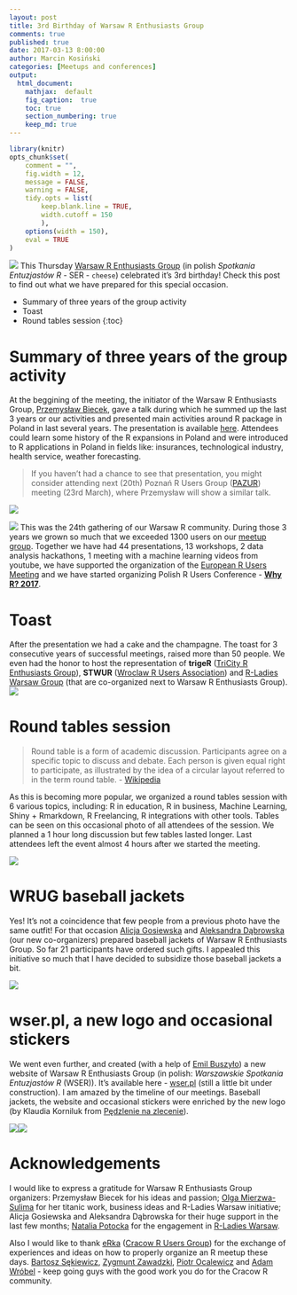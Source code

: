 ```yaml
---
layout: post
title: 3rd Birthday of Warsaw R Enthusiasts Group
comments: true
published: true
date: 2017-03-13 8:00:00
author: Marcin Kosiński
categories: [Meetups and conferences]
output:
  html_document:
    mathjax:  default
    fig_caption:  true
    toc: true
    section_numbering: true
    keep_md: true
---
```

```r
library(knitr)
opts_chunk$set(
	comment = "",
	fig.width = 12, 
	message = FALSE,
	warning = FALSE,
	tidy.opts = list(
		keep.blank.line = TRUE,
		width.cutoff = 150
		),
	options(width = 150),
	eval = TRUE
)
```
<img src="/images/fulls/ser3_1.jpeg" class="fit image"> This Thursday [Warsaw R Enthusiasts Group](https://www.meetup.com/Spotkania-Entuzjastow-R-Warsaw-R-Users-Group-Meetup/photos/27679495/?success=uploaded) (in polish *Spotkania Entuzjastów R* - SER - `cheese`) celebrated it's 3rd birthday! Check this post to find out what we have prepared for this special occasion.


* Summary of three years of the group activity
* Toast
* Round tables session
{:toc}

# Summary of three years of the group activity

At the beggining of the meeting, the initiator of the Warsaw R Enthusiasts Group, [Przemysław Biecek](http://biecek.pl/), gave a talk during which he summed up the last 3 years or our activities and presented main activities around R package in Poland in last several years. 
The presentation is available [here](https://github.com/mi2-warsaw/SER/blob/master/histoRia/SER_Trzecie_Urodziny.pdf). 
Attendees could learn some history of the R expansions in Poland and were introduced to R applications in Poland in fields like: insurances, technological industry, health service, weather forecasting.

> If you haven't had a chance to see that presentation, you might consider attending next (20th) Poznań R Users Group ([PAZUR](https://www.meetup.com/Poznan-R-User-Group-PAZUR/events/237450288/)) meeting (23rd March), where Przemysław will show a similar talk.

<img src="/images/fulls/ser3_2.jpeg" class="fit image"> 

<img src="/images/fulls/logo_whyR.jpg" class="right image">  This was the 24th gathering of our Warsaw R community. During those 3 years we grown so much that we exceeded 1300 users on our [meetup group](https://www.meetup.com/Spotkania-Entuzjastow-R-Warsaw-R-Users-Group-Meetup/). Together we have had 44 presentations, 13 workshops, 2 data analysis hackathons, 1 meeting with a machine learning videos from youtube, we have supported the organization of the [European R Users Meeting](http://erum.ue.poznan.pl/) and we have started organizing Polish R Users Conference -  [**Why R? 2017**](http://whyr.pl/). 


# Toast

After the presentation we had a cake and the champagne. The toast for 3 consecutive years of successful meetings, raised more than 50 people.
We even had the honor to host the representation of **trigeR** ([TriCity R Enthusiasts Group](https://www.meetup.com/Trojmiejska-Grupa-Entuzjastow-R/events/236257032/)), **STWUR** ([Wroclaw R Users Association](https://www.meetup.com/Wroclaw-R-Users-Group/)) and [R-Ladies Warsaw Group](https://www.meetup.com/Spotkania-Entuzjastow-R-Warsaw-R-Users-Group-Meetup/events/237953300/) (that are co-organized next to Warsaw R Enthusiasts Group).
<img src="/images/fulls/ser3_3.jpeg" class="fit image"> 

# Round tables session

> Round table is a form of academic discussion. Participants agree on a specific topic to discuss and debate. Each person is given equal right to participate, as illustrated by the idea of a circular layout referred to in the term round table. - [Wikipedia](https://en.wikipedia.org/wiki/Round_table_(discussion))

As this is becoming more popular, we organized a round tables session with 6 various topics, including: R in education, R in business, Machine Learning, Shiny + Rmarkdown, R Freelancing, R integrations with other tools. Tables can be seen on this occasional photo of all attendees of the session. We planned a 1 hour long discussion but few tables lasted longer. Last attendees left the event almost 4 hours after we started the meeting.

<img src="/images/fulls/ser3_4.jpg" class="fit image"> 

# WRUG baseball jackets

Yes! It's not a coincidence that few people from a previous photo have the same outfit! For that occasion [Alicja Gosiewska](https://github.com/agosiewska) and [Aleksandra Dąbrowska](https://github.com/AleksandraDabrowska) (our new co-organizers) prepared baseball jackets of Warsaw R Enthusiasts Group. So far 21 participants have ordered such gifts. I appealed this initiative so much that I have decided to subsidize those baseball jackets a bit.

<img src="/images/fulls/ser3_6.jpg" class="fit image"> 

# wser.pl, a new logo and occasional stickers

We went even further, and created (with a help of [Emil Buszyło](https://github.com/EmilBuszylo/)) a new website of Warsaw R Enthusiasts Group (in polish: *Warszawskie Spotkania Entuzjastów R* (WSER)). It's available here - [wser.pl](http://wser.pl/) (still a little bit under construction). I am amazed by the timeline of our meetings. Baseball jackets, the website and occasional stickers were enriched by the new logo (by Klaudia Korniluk from [Pędzlenie na zlecenie](https://www.facebook.com/pedzlenie/)).


<img src="/images/fulls/ser3_7.jpg" class="left image"><img src="/images/fulls/ser3_5.jpg" class="right image">  

# Acknowledgements

I would like to express a gratitude for Warsaw R Enthusiasts Group organizers: Przemysław Biecek for his ideas and passion; [Olga Mierzwa-Sulima](https://github.com/olgamie) for her titanic work, business ideas and R-Ladies Warsaw initiative; Alicja Gosiewska and Aleksandra Dąbrowska for their huge support in the last few months; [Natalia Potocka](https://github.com/potockan) for the engagement in [R-Ladies Warsaw](https://www.facebook.com/RLadiesWarsaw/).

Also I would like to thank [eRka](http://erkakrakow.pl/) ([Cracow R Users Group](https://www.meetup.com/Cracow-R-User-Group/)) for the exchange of experiences and ideas on how to properly organize an R meetup these days. [Bartosz Sękiewicz](https://github.com/bsekiewicz), [Zygmunt Zawadzki](https://github.com/zzawadz), [Piotr Ocalewicz](https://github.com/POcalewicz?tab=repositories) and [Adam Wróbel]() - keep going guys with the good work you do for the Cracow R community.

